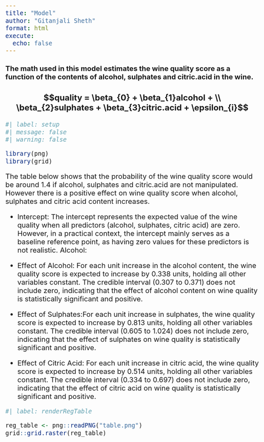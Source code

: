 ```yaml
---
title: "Model"
author: "Gitanjali Sheth"
format: html
execute: 
  echo: false
---
```


<style>

body {
  font-size: 22px;
}

</style>

#### The math used in this model estimates the wine quality score as a function of the contents of alcohol, sulphates and citric.acid in the wine. 

### $$quality = \beta_{0} + \beta_{1}alcohol + \\
\beta_{2}sulphates + \beta_{3}citric.acid + \epsilon_{i}$$


```r
#| label: setup
#| message: false
#| warning: false

library(png)
library(grid)

```

The table below shows that the probability of the wine quality score would be around 1.4 if alcohol, sulphates and citric.acid are not manipulated. However there is a positive effect on wine quality score when alcohol, sulphates and citric acid content increases.

*   Intercept: The intercept represents the expected value of the wine quality when all predictors (alcohol, sulphates, citric acid) are zero. However, in a practical context, the intercept mainly serves as a baseline reference point, as having zero values for these predictors is not realistic.
Alcohol:

*   Effect of Alcohol: For each unit increase in the alcohol content, the wine quality score is expected to increase by 0.338 units, holding all other variables constant. The credible interval (0.307 to 0.371) does not include zero, indicating that the effect of alcohol content on wine quality is statistically significant and positive.

*   Effect of Sulphates:For each unit increase in sulphates, the wine quality score is expected to increase by 0.813 units, holding all other variables constant. The credible interval (0.605 to 1.024) does not include zero, indicating that the effect of sulphates on wine quality is statistically significant and positive.

*   Effect of Citric Acid: For each unit increase in citric acid, the wine quality score is expected to increase by 0.514 units, holding all other variables constant. The credible interval (0.334 to 0.697) does not include zero, indicating that the effect of citric acid on wine quality is statistically significant and positive.

```r
#| label: renderRegTable

reg_table <- png::readPNG("table.png")
grid::grid.raster(reg_table)

```


